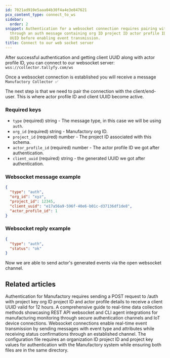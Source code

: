 ```yaml
---
id: 7021ad910e5aaa04b30f4a4e3e847621
pcx_content_type: connect_to_ws
sidebar:
  order: 2
snippet: Authentication for a websocket connection requires pairing with client/end-user
  through an auth message containing org ID project ID actor profile ID and client
  UUID before enabling event transmission.
title: Connect to our web socket server
---
```


After successful authentication and getting client UUID along with actor profile ID, you can connect to our websocket server: `wss://collector.tallyfy.com/ws`

Once a websocket connection is established you will receive a message `Manufactory Collector ✅`

The next step is that we need to pair the connection with the client/end-user. This is where actor profile ID and client UUID become active.

### Required keys

- `type` (required) string - The message type, in this case we will be using `auth`.
- `org_id` (required) string - Manufactory org ID.
- `project_id` (required) number - The project ID associated with this schema.
- `actor_profile_id` (required) number - The actor profile ID we got after authentication.
- `client_uuid` (required) string - the generated UUID we got after authentication.
### Websocket message example
```json
{
  "type": "auth",
  "org_id": "xyz",
  "project_id": 12345,
  "client_uuid": "e17a56a9-596f-40e6-b01c-d37136df1de8",
  "actor_profile_id": 1
}
```

### Websocket reply example

```json
{
  "type": "auth",
  "status": "ok"
}
```

Now we are able to send actor's generated events via the open websocket channel.


## Related articles
<CardGrid>
<LinkTitleCard header="<b>Websocket > Authentication for the web socket collector</b>" href="/products/manufactory/collector/websocket/auth/" > Authentication for Manufactory requires sending a POST request to /auth with project key org ID project ID and actor profile details to receive a client UUID valid for 12 hours. </LinkTitleCard>
<LinkTitleCard header="<b>Collector > Collecting events via websocket</b>" href="/products/manufactory/collector/websocket/" > A comprehensive guide to real-time data collection methods showcasing REST API websocket and CLI agent integrations for manufacturing monitoring through secure authentication channels and IoT device connections. </LinkTitleCard>
<LinkTitleCard header="<b>Websocket > Send events via the web socket</b>" href="/products/manufactory/collector/websocket/send_events/" > Websocket connections enable real-time event transmission by sending messages with event type and attributes while receiving status confirmations through an established channel. </LinkTitleCard>
<LinkTitleCard header="<b>Agent > Authentication for the agent collector</b>" href="/products/manufactory/collector/agent/auth/" > The configuration file requires an organization ID project ID and project key values for authentication with the Manufactory system while ensuring both files are in the same directory. </LinkTitleCard>
</CardGrid>